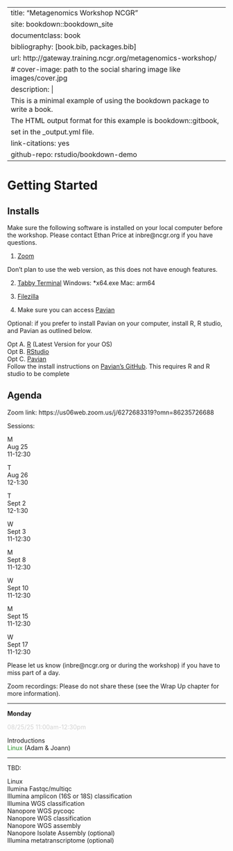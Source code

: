 
---
title: "Metagenomics Workshop NCGR"
site: bookdown::bookdown_site
documentclass: book
bibliography: [book.bib, packages.bib]
url: http://gateway.training.ncgr.org/metagenomics-workshop/
# cover-image: path to the social sharing image like images/cover.jpg
description: |
  This is a minimal example of using the bookdown package to write a book.
  The HTML output format for this example is bookdown::gitbook,
  set in the _output.yml file.
link-citations: yes
github-repo: rstudio/bookdown-demo
---

# Getting Started

## Installs

Make sure the following software is installed on your local computer before the workshop. Please contact Ethan Price at inbre\@ncgr.org if you have questions.

1. [Zoom](https://zoom.us/download)

Don't plan to use the web version, as this does not have enough features. 

2. [Tabby Terminal](https://tabby.sh/)
Windows: *x64.exe
Mac: arm64

<!--2. [Integrated Genomics Viewer (IGV)](https://software.broadinstitute.org/software/igv/download)-->

<!--3. [MobaXterm](https://mobaxterm.mobatek.net/download.html) (Windows Users Only. Mac or Linux users will use their native terminal)

* Download the "Home" "Installer" edition.  Be careful not to install the portable or professional editions.  

* Before installing, extract the installer zip folder to any location on your computer.  

* Now run the installer and follow the prompts.-->

3. [Filezilla](https://filezilla-project.org/)

4. Make sure you can access [Pavian](https://fbreitwieser.shinyapps.io/pavian/)

Optional: if you prefer to install Pavian on your computer, install R, R studio, and Pavian as outlined below.

| Opt A. [R](https://cran.rstudio.com/) (Latest Version for your OS)

| Opt B. [RStudio](https://rstudio.com/products/rstudio/download/#download)

| Opt C. [Pavian](https://github.com/fbreitwieser/pavian)

| Follow the install instructions on [Pavian's GitHub](https://github.com/fbreitwieser/pavian).  This requires R and R studio to be complete


## Agenda

Zoom link:  https://us06web.zoom.us/j/6272683319?omn=86235726688

Sessions: 

M  
Aug 25  
11-12:30  

T  
Aug 26  
12-1:30  

T  
Sept 2  
12-1:30 

W  
Sept 3  
11-12:30  

M  
Sept 8  
11-12:30  

W  
Sept 10  
11-12:30  

M  
Sept 15  
11-12:30  

W  
Sept 17  
11-12:30  

Please let us know (inbre@ncgr.org or during the workshop) if you have to miss part of a day.  

Zoom recordings:
Please do not share these (see the Wrap Up chapter for more information).

_____

**Monday**

<span style="color: lightgray;">08/25/25 11:00am-12:30pm</span>\

Introductions\
<span style="color: forestgreen;">Linux</span> (Adam & Joann)

_____
TBD:

Linux  
llumina Fastqc/multiqc  
Illumina amplicon (16S or 18S) classification  
Illumina WGS classification  
Nanopore WGS pycoqc  
Nanopore WGS classification  
Nanopore WGS assembly  
Nanopore Isolate Assembly (optional)  
Illumina metatranscriptome (optional)  


